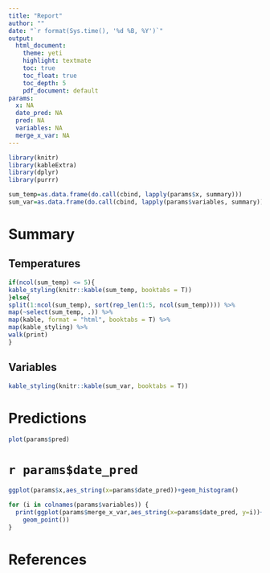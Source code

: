 ```yaml
---
title: "Report"
author: ""
date: "`r format(Sys.time(), '%d %B, %Y')`"
output: 
  html_document:
    theme: yeti
    highlight: textmate
    toc: true
    toc_float: true
    toc_depth: 5
    pdf_document: default
params:
  x: NA
  date_pred: NA
  pred: NA
  variables: NA
  merge_x_var: NA
---
```


```r
library(knitr)
library(kableExtra)
library(dplyr)
library(purrr)

sum_temp=as.data.frame(do.call(cbind, lapply(params$x, summary)))
sum_var=as.data.frame(do.call(cbind, lapply(params$variables, summary)))
```

# Summary
## Temperatures
  
```r
if(ncol(sum_temp) <= 5){
kable_styling(knitr::kable(sum_temp, booktabs = T))
}else{
split(1:ncol(sum_temp), sort(rep_len(1:5, ncol(sum_temp)))) %>%
map(~select(sum_temp, .)) %>%
map(kable, format = "html", booktabs = T) %>%
map(kable_styling) %>%
walk(print)
}
```

## Variables

```r
kable_styling(knitr::kable(sum_var, booktabs = T))
```

# Predictions

```r
plot(params$pred)
```

# `r params$date_pred`

```r
ggplot(params$x,aes_string(x=params$date_pred))+geom_histogram()

for (i in colnames(params$variables)) {
  print(ggplot(params$merge_x_var,aes_string(x=params$date_pred, y=i))+
    geom_point())
}
```


# References

<script>
    $(document).ready(function() {
      $items = $('div#TOC li');
      $items.each(function(idx) {
        num_ul = $(this).parentsUntil('#TOC').length;
        $(this).css({'text-indent': num_ul * 10, 'padding-left': 0});
      });

    });
</script>


<style>
body {
text-align: justify}
</style>

